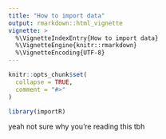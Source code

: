 ```yaml
---
title: "How to import data"
output: rmarkdown::html_vignette
vignette: >
  %\VignetteIndexEntry{How to import data}
  %\VignetteEngine{knitr::rmarkdown}
  %\VignetteEncoding{UTF-8}
---
```


```r
knitr::opts_chunk$set(
  collapse = TRUE,
  comment = "#>"
)
```

```r
library(importR)
```


yeah not sure why you're reading this tbh